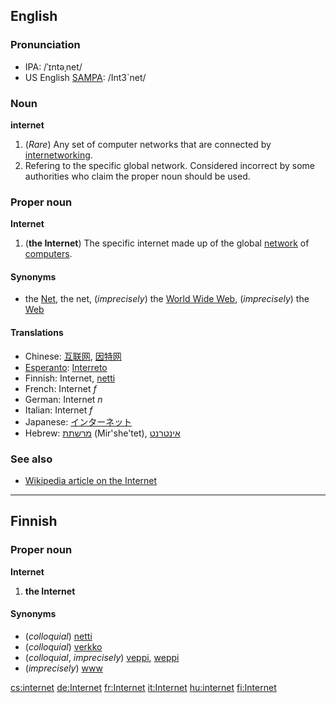 ==English==
===Pronunciation===
*IPA: /ˈɪntəˌnet/
*US English [[SAMPA]]: /Int3`net/

===Noun===
'''internet'''

#(''Rare'') Any set of computer networks that are connected by [[internetworking]].
#Refering to the specific global network. Considered incorrect by some authorities who claim the proper noun should be used.

===Proper noun===
'''Internet'''

#('''the Internet''') The specific internet made up of the global [[network]] of [[computer]]s.

====Synonyms====
*the [[Net]], the net, (''imprecisely'') the [[World Wide Web]], (''imprecisely'') the [[Web]]

====Translations====
*Chinese: [[互联网]], [[因特网]]
*[[Esperanto]]: [[Interreto]]
*Finnish: Internet, [[netti]]
*French: Internet ''f''
*German: Internet ''n''
*Italian: Internet ''f''
*Japanese: [[インターネット]]
*Hebrew: [[מרשתת]] (Mir'she'tet), [[אינטרנט]]

===See also===
*[[w:Internet|Wikipedia article on the Internet]]

----

==Finnish==

===Proper noun===
'''Internet'''

# '''the Internet'''

====Synonyms====
*(''colloquial'') [[netti]]
*(''colloquial'') [[verkko]]
*(''colloquial'', ''imprecisely'') [[veppi]], [[weppi]]
*(''imprecisely'') [[www]]

[[cs:internet]]
[[de:Internet]]
[[fr:Internet]]
[[it:Internet]]
[[hu:internet]]
[[fi:Internet]]